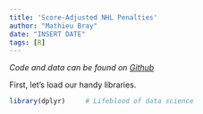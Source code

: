 ```yaml
---
title: 'Score-Adjusted NHL Penalties'
author: "Mathieu Bray"
date: "INSERT DATE"
tags: [R]
---
```


*Code and data can be found on [Github]()*

First, let's load our handy libraries.

```r
library(dplyr)     # Lifeblood of data science
```

